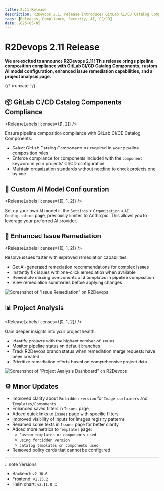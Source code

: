 ```yaml
---
title: 2.11 Release
description: R2Devops 2.11 release introduces GitLab CI/CD Catalog Components compliance, custom AI model configuration, enhanced issue remediation, and project analysis.
tags: [Releases, Compliance, Security, AI, CI/CD]
date: 2025-05-05
---
```


# R2Devops 2.11 Release


**We are excited to announce R2Devops 2.11! This release brings pipeline composition compliance with GitLab CI/CD Catalog Components, custom AI model configuration, enhanced issue remediation capabilities, and a project analysis page.**

{/* truncate */}

## 📦 GitLab CI/CD Catalog Components Compliance

<ReleaseLabels licenses={[1, 2]} />

Ensure pipeline composition compliance with GitLab CI/CD Catalog Components:

- Select GitLab Catalog Components as required in your pipeline composition rules
- Enforce compliance for components included with the `component` keyword in your projects' CI/CD configuration
- Maintain organization standards without needing to check projects one by one

## 🧠 Custom AI Model Configuration

<ReleaseLabels licenses={[0, 1, 2]} />

Set up your own AI model in the `Settings` > `Organization` > `AI Configuration` page, previously limited to Anthropic. This allows you to leverage your preferred AI provider.

## 🔧 Enhanced Issue Remediation

<ReleaseLabels licenses={[0, 1, 2]} />

Resolve issues faster with improved remediation capabilities:

- Get AI-generated remediation recommendations for complex issues
- Instantly fix issues with one-click remediation when available
- Remediate missing components and templates in pipeline composition
- View remediation summaries before applying changes

![Screenshot of "Issue Remediation" on R2Devops](./auto_fix_ai.gif)

## 📊 Project Analysis

<ReleaseLabels licenses={[0, 1, 2]} />

Gain deeper insights into your project health:

- Identify projects with the highest number of issues
- Monitor pipeline status on default branches
- Track R2Devops branch status when remediation merge requests have been created
- Prioritize remediation efforts based on comprehensive project data

![Screenshot of "Project Analysis Dashboard" on R2Devops](./projects_analysis.png)

## ⚙️ Minor Updates

- Improved clarity about `Forbidden version` for `Image containers` and `Templates/Components`
- Enhanced saved filters in `Issues` page
- Added quick links to `Issues` page with specific filters
- Improved visibility of inputs for images registry patterns
- Renamed some texts in `Issues` page for better clarity
- Added more metrics to `Templates` page:
    - `Custom templates or components used`
    - `Using forbidden version`
    - `Catalog templates or components used`
- Removed policy cards that cannot be configured

<ReleaseBottomButton />

---

:::note Versions
- Backend: `v2.16.6`
- Frontend: `v2.15.2`
- Helm chart: `v2.11.0`
:::
